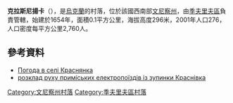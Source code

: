 {{coord|48|51|46|N|28|20|17|E|scale:30000|display=title}}

'''克拉斯尼揚卡'''（{{lang-uk|Краснянка}}），是[[烏克蘭|烏克蘭]]的村落，位於該國西南部[[文尼察州|文尼察州]]，由[[季夫里夫區|季夫里夫區]]負責管轄，始建於1654年，面積0.1平方公里，海拔高度296米，2001年人口276，人口密度每平方公里2,760人。

==參考資料==
* [http://weather.in.ua/ua/vinnickaja/12187 Погода в селі Краснянка] {{Wayback|url=http://weather.in.ua/ua/vinnickaja/12187 |date=20111220055023 }}
* [http://swrailway.gov.ua/timetable/eltrain/?sid=685&lng= розклад руху приміських електропоїздів із зупинки Краснівка] {{Wayback|url=http://swrailway.gov.ua/timetable/eltrain/?sid=685&lng= |date=20181228030008 }}

[[Category:文尼察州村落|Category:文尼察州村落]]
[[Category:季夫里夫區村落|Category:季夫里夫區村落]]


{{Vinnytsia-geo-stub}}